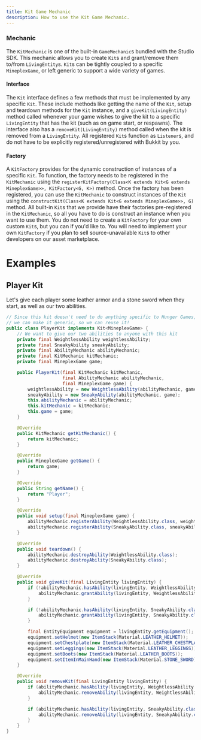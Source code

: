 ```yaml
---
title: Kit Game Mechanic
description: How to use the Kit Game Mechanic.
---
```


### Mechanic

The `KitMechanic` is one of the built-in `GameMechanic`s bundled with the Studio SDK. This mechanic allows you to
create `Kit`s and grant/remove them to/from `LivingEntity`s. `Kit`s can be tightly coupled to a specific `MineplexGame`,
or left generic to support a wide variety of games.

#### Interface

The `Kit` interface defines a few methods that must be implemented by any specific `Kit`. These include methods like
getting the name of the `Kit`, setup and teardown methods for the `Kit` instance, and a `giveKit(LivingEntity)` method
called whenever your game wishes to give the kit to a specific `LivingEntity` that has the kit (such as on game start,
or respawns). The interface also has a `removeKit(LivingEntity)` method called when the kit is removed from
a `LivingEntity`. All registered `Kit`s function as `Listener`s, and do not have to be explicitly
registered/unregistered with Bukkit by you.

#### Factory

A `KitFactory` provides for the dynamic construction of instances of a specific `Kit`. To function, the factory needs to
be registered in the `KitMechanic` using
the `registerKitFactory(Class<K extends Kit<G extends MineplexGame>>, KitFactory<G, K>)` method. Once the factory has
been registered, you can use the `KitMechanic` to construct instances of the `Kit` using
the `constructKit(Class<K extends Kit<G extends MineplexGame>>, G)` method. All built-in `Kit`s that we provide have
their factories pre-registered in the `KitMechanic`, so all you have to do is construct an instance when you want to use
them. You do not need to create a `KitFactory` for your own custom `Kit`s, but you can if you'd like to. You will need
to implement your own `KitFactory` if you plan to sell source-unavailable `Kit`s to other developers on our asset
marketplace.

# Examples
## Player Kit

Let's give each player some leather armor and a stone sword when they start, as well as our two abilities.

```java
// Since this kit doesn't need to do anything specific to Hunger Games,
// we can make it generic, so we can reuse it!
public class PlayerKit implements Kit<MineplexGame> {
    // We want to give our two abilities to anyone with this kit
    private final WeightlessAbility weightlessAbility;
    private final SneakyAbility sneakyAbility;
    private final AbilityMechanic abilityMechanic;
    private final KitMechanic kitMechanic;
    private final MineplexGame game;

    public PlayerKit(final KitMechanic kitMechanic,
                     final AbilityMechanic abilityMechanic,
                     final MineplexGame game) {
        weightlessAbility = new WeightlessAbility(abilityMechanic, game);
        sneakyAbility = new SneakyAbility(abilityMechanic, game);
        this.abilityMechanic = abilityMechanic;
        this.kitMechanic = kitMechanic;
        this.game = game;
    }

    @Override
    public KitMechanic getKitMechanic() {
        return kitMechanic;
    }

    @Override
    public MineplexGame getGame() {
        return game;
    }

    @Override
    public String getName() {
        return "Player";
    }

    @Override
    public void setup(final MineplexGame game) {
        abilityMechanic.registerAbility(WeightlessAbility.class, weightlessAbility);
        abilityMechanic.registerAbility(SneakyAbility.class, sneakyAbility);
    }

    @Override
    public void teardown() {
        abilityMechanic.destroyAbility(WeightlessAbility.class);
        abilityMechanic.destroyAbility(SneakyAbility.class);
    }

    @Override
    public void giveKit(final LivingEntity livingEntity) {
        if (!abilityMechanic.hasAbility(livingEntity, WeightlessAbility.class)) {
            abilityMechanic.grantAbility(livingEntity, WeightlessAbility.class);
        }

        if (!abilityMechanic.hasAbility(livingEntity, SneakyAbility.class)) {
            abilityMechanic.grantAbility(livingEntity, SneakyAbility.class);
        }

        final EntityEquipment equipment = livingEntity.getEquipment();
        equipment.setHelmet(new ItemStack(Material.LEATHER_HELMET));
        equipment.setChestplate(new ItemStack(Material.LEATHER_CHESTPLATE));
        equipment.setLeggings(new ItemStack(Material.LEATHER_LEGGINGS));
        equipment.setBoots(new ItemStack(Material.LEATHER_BOOTS));
        equipment.setItemInMainHand(new ItemStack(Material.STONE_SWORD));
    }

    @Override
    public void removeKit(final LivingEntity livingEntity) {
        if (abilityMechanic.hasAbility(livingEntity, WeightlessAbility.class)) {
            abilityMechanic.removeAbility(livingEntity, WeightlessAbility.class);
        }

        if (abilityMechanic.hasAbility(livingEntity, SneakyAbility.class)) {
            abilityMechanic.removeAbility(livingEntity, SneakyAbility.class);
        }
    }
}
 ```